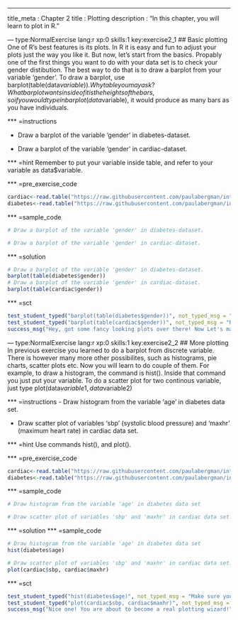 --- 
title_meta  : Chapter 2
title       : Plotting
description : "In this chapter, you will learn to plot in R."
 

--- type:NormalExercise lang:r xp:0 skills:1 key:exercise2_1
## Basic plotting
One of R's best features is its plots. In R it is easy and fun to adjust your plots just the way you like it. But now, let's start from the basics. Propably one of the first things you want to do with your data set is to check your gender distibution. The best way to do that is to draw a barplot from your variable 'gender'. To draw a barplot, use barplot(table(data$variable)).  Why table you may ask? What barplot wants inside of it is the heights of the bars, so if you would type in barplot(data$variable), it would produce as many bars as you have individuals. 

*** =instructions

- Draw a barplot of the variable 'gender' in diabetes-dataset.

- Draw a barplot of the variable 'gender' in cardiac-dataset.

*** =hint
Remember to put your variable inside table, and refer to your variable as data$variable.
 
*** =pre_exercise_code
```r
cardiac<-read.table("https://raw.githubusercontent.com/paulabergman/intro-to-biostatistics-with-r/master/Cardiac.txt",header=T,row.names=1)
diabetes<-read.table("https://raw.githubusercontent.com/paulabergman/intro-to-biostatistics-with-r/master/Diabetes.txt",header=TRUE,row.names=1)
```
 
*** =sample_code
```r
# Draw a barplot of the variable 'gender' in diabetes-dataset.

# Draw a barplot of the variable 'gender' in cardiac-dataset. 

```
 
*** =solution
```r
# Draw a barplot of the variable 'gender' in diabetes-dataset.
barplot(table(diabetes$gender))
# Draw a barplot of the variable 'gender' in cardiac-dataset. 
barplot(table(cardiac$gender))
```
 
*** =sct
```r
test_student_typed("barplot(table(diabetes$gender))", not_typed_msg = "Remember to put your variable inside table, and refer to your variable as data$variable. Also make sure you referred to right data set.")
test_student_typed("barplot(table(cardiac$gender))", not_typed_msg = "Remember to put your variable inside table, and refer to your variable as data$variable. Also make sure you referred to right data set.")
success_msg("Hey, got some fancy looking plots over there! Now Let's make them even fancier.")
```

--- type:NormalExercise lang:r xp:0 skills:1 key:exercise2_2
## More plotting
In previous exercise you learned to do a barplot from discrete variable. There is however many more other possibilites, such as histograms, pie charts, scatter plots etc. Now you will learn to do couple of them. For example, to draw a histogram, the command is hist(). Inside that command you just put your variable. To do a scatter plot for two continous variable, just type plot(data$variable1, data$variable2)

*** =instructions
- Draw histogram from the variable 'age' in diabetes data set.

- Draw scatter plot of variables 'sbp' (systolic blood pressure) and 'maxhr' (maximum heart rate) in cardiac data set.

*** =hint
Use commands hist(), and plot().

*** =pre_exercise_code
```r
cardiac<-read.table("https://raw.githubusercontent.com/paulabergman/intro-to-biostatistics-with-r/master/Cardiac.txt",header=T,row.names=1)
diabetes<-read.table("https://raw.githubusercontent.com/paulabergman/intro-to-biostatistics-with-r/master/Diabetes.txt",header=TRUE,row.names=1)
```

*** =sample_code
```r
# Draw histogram from the variable 'age' in diabetes data set

# Draw scatter plot of variables 'sbp' and 'maxhr' in cardiac data set. 

```

 *** =solution
*** =sample_code
```r
# Draw histogram from the variable 'age' in diabetes data set
hist(diabetes$age)

# Draw scatter plot of variables 'sbp' and 'maxhr' in cardiac data set. 
plot(cardiac$sbp, cardiac$maxhr)
```

*** =sct
```r
test_student_typed("hist(diabetes$age)", not_typed_msg = "Make sure you used hist()- command. Also make sure you referred to right data set and variable.")
test_student_typed("plot(cardiac$sbp, cardiac$maxhr)", not_typed_msg = "Make sure you used plot()- command. Also make sure you referred to right data set and variables.")
success_msg("Nice one! You are about to become a real plotting wizard!")
```
